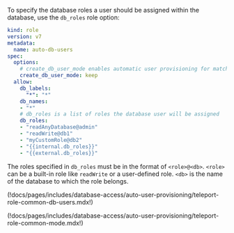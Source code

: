 To specify the database roles a user should be assigned within the database,
use the `db_roles` role option:

```yaml
kind: role
version: v7
metadata:
  name: auto-db-users
spec:
  options:
    # create_db_user_mode enables automatic user provisioning for matching databases
    create_db_user_mode: keep
  allow:
    db_labels:
      "*": "*"
    db_names:
    - "*"
    # db_roles is a list of roles the database user will be assigned
    db_roles:
    - "readAnyDatabase@admin"
    - "readWrite@db1"
    - "myCustomRole@db2"
    - "{{internal.db_roles}}"
    - "{{external.db_roles}}"
```

The roles specified in `db_roles` must be in the format of `<role>@<db>`.
`<role>` can be a built-in role like `readWrite` or a user-defined role. `<db>`
is the name of the database to which the role belongs.

(!docs/pages/includes/database-access/auto-user-provisioning/teleport-role-common-db-users.mdx!)

(!docs/pages/includes/database-access/auto-user-provisioning/teleport-role-common-mode.mdx!)
